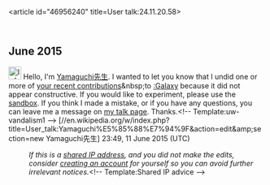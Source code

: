 <article id="46956240" title=User talk:24.11.20.58>
	<talkpage id="46956240" title="User talk:24.11.20.58">
== June 2015 ==
[[File:Information.svg|25px|alt=Information icon]] Hello, I'm [[User:Yamaguchi先生|Yamaguchi先生]]. I wanted to let you know that I undid one or more of [[Special:Contributions/24.11.20.58|your recent contributions]]&amp;nbsp;to [[:Galaxy]] because it did not appear constructive. If you would like to experiment, please use the [[WP:sandbox|sandbox]]. If you think I made a mistake, or if you have any questions, you can leave me a message on [[User_talk:Yamaguchi先生|my talk page]]. Thanks.&lt;!-- Template:uw-vandalism1 --&gt; [//en.wikipedia.org/w/index.php?title=User_talk:Yamaguchi%E5%85%88%E7%94%9F&amp;action=edit&amp;amp;section=new Yamaguchi先生] 23:49, 11 June 2015 (UTC)
:''If this is a [[Network address translation|shared IP address]], and you did not make the edits, consider [[Wikipedia:Why create an account?|creating an account]] for yourself so you can avoid further irrelevant notices.''&lt;!-- Template:Shared IP advice --&gt;
	</talkpage>
</article>